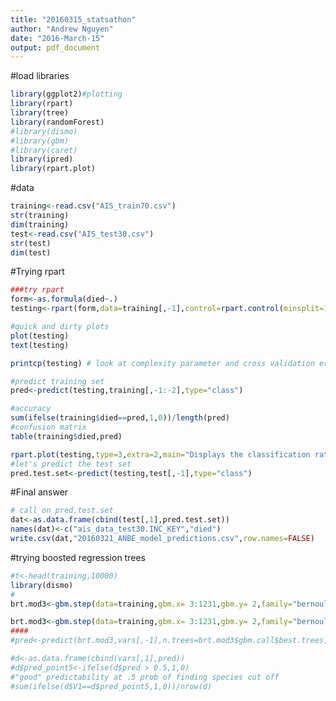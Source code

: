 ```yaml
---
title: "20160315_statsathon"
author: "Andrew Nguyen"
date: "2016-March-15"
output: pdf_document
---
```

#load libraries
```r
library(ggplot2)#plotting
library(rpart)
library(tree)
library(randomForest)
#library(dismo)
#library(gbm)
#library(caret)
library(ipred)
library(rpart.plot)
```

#data 
```r
training<-read.csv("AIS_train70.csv")
str(training)
dim(training)
test<-read.csv("AIS_test30.csv")
str(test)
dim(test)

```


#Trying rpart
```r
###try rpart
form<-as.formula(died~.)
testing<-rpart(form,data=training[,-1],control=rpart.control(minsplit=1),method="class")

#quick and dirty plots
plot(testing)
text(testing)

printcp(testing) # look at complexity parameter and cross validation error

#predict training set
pred<-predict(testing,training[,-1:-2],type="class")

#accuracy
sum(ifelse(training$died==pred,1,0))/length(pred)
#confusion matrix
table(training$died,pred)

rpart.plot(testing,type=3,extra=2,main="Displays the classification rate at the node,\n expressed as number of correct classifcations \nand number of observations in the node")
#let's predict the test set
pred.test.set<-predict(testing,test[,-1],type="class")

```

#Final answer
```r
# call on pred.test.set
dat<-as.data.frame(cbind(test[,1],pred.test.set))
names(dat)<-c("ais_data_test30.INC_KEY","died")
write.csv(dat,"20160321_ANBE_model_predictions.csv",row.names=FALSE)
```

#trying boosted regression trees
```r
#t<-head(training,10000)
library(dismo)
# 
brt.mod3<-gbm.step(data=training,gbm.x= 3:1231,gbm.y= 2,family="bernoulli",tree.complexity=1,learning.rate=2,bag.fraction=.5,n.trees=50)

brt.mod3<-gbm.step(data=training,gbm.x= 3:1231,gbm.y= 2,family="bernoulli")
####
#pred<-predict(brt.mod3,vars[,-1],n.trees=brt.mod3$gbm.call$best.trees,type="response")

#d<-as.data.frame(cbind(vars[,1],pred))
#d$pred_point5<-ifelse(d$pred > 0.5,1,0)
#"good" predictability at .5 prob of finding species cut off
#sum(ifelse(d$V1==d$pred_point5,1,0))/nrow(d)

```

